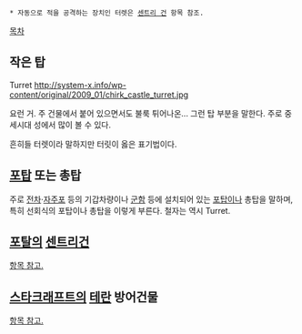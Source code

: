  * 자동으로 적을 공격하는 장치인 터렛은 [[센트리 건]] 항목 참조.

[[목차]]

== 작은 탑 ==
Turret 
http://system-x.info/wp-content/original/2009_01/chirk_castle_turret.jpg

요런 거. 주 건물에서 붙어 있으면서도 불룩 튀어나온... 그런 탑 부분을 말한다. 주로 중세시대 성에서 많이 볼 수 있다. 

흔히들 터렛이라 말하지만 터릿이 옳은 표기법이다.

== [[포탑]] 또는 총탑 ==
주로 [[전차]]·[[자주포]] 등의 기갑차량이나 [[군함]] 등에 설치되어 있는 [[포탑]]이나 총탑을 말하며, 특히 선회식의 포탑이나 총탑을 이렇게 부른다. 철자는 역시 Turret.

== [[포탈]]의 [[센트리건]] ==
[[터릿(포탈)|항목 참고.]]

== [[스타크래프트]]의 [[테란]] 방어건물 ==
[[미사일 포탑|항목 참고.]]
